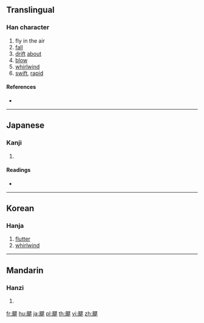 {{character info/new}}
==Translingual==

===Han character===
{{Han char|rn=182|rad=風|as=11|sn=20|four=|canj=HNMWF}}

# fly in the air
# [[fall]]
# [[drift]] [[about]]
# [[blow]]
# [[whirlwind]]
# [[swift]], [[rapid]]

====References====
* {{Han ref|kx=1414.210|dkj=43945|dj=1936.250|hdz=74490.180|uh=98C3|ud=39107}}

----

==Japanese==

===Kanji===
{{ja-kanji|grade=|rs=風11}}

# {{defn|lang=ja|sort=風11}}

====Readings====
* {{ja-readings|on=[[ひょう]] (hyō)|kun=[[つむじかせ]] (tsumujikase)}}

----

==Korean==

===Hanja===
{{ko-hanja|hangeul=표|eumhun=|rv=pyo|mr=p'yo|y=phyo}}

# [[flutter]]
# [[whirlwind]]

----

==Mandarin==

===Hanzi===
{{cmn-hanzi|pin=[[biāo]] ([[biao1]]), [[piāo]] ([[piao1]])|wg=piao<sup>1</sup>, p'iao<sup>1</sup>}}

# {{defn|lang=cmn|sort=風11}}

[[fr:飃]]
[[hu:飃]]
[[ja:飃]]
[[pl:飃]]
[[th:飃]]
[[vi:飃]]
[[zh:飃]]